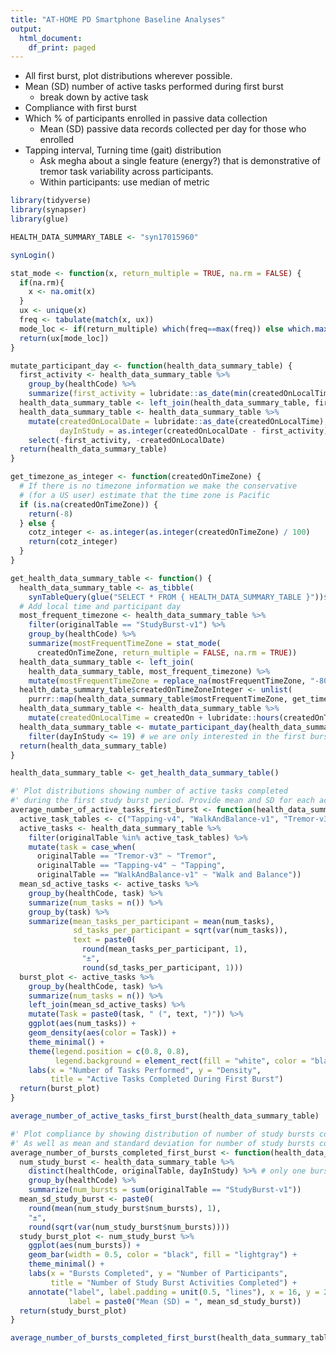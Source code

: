 ```yaml
---
title: "AT-HOME PD Smartphone Baseline Analyses"
output:
  html_document:
    df_print: paged
---
```


- All first burst, plot distributions wherever possible.
- Mean (SD) number of active tasks performed during first burst
  - break down by active task
- Compliance with first burst
- Which % of participants enrolled in passive data collection
  - Mean (SD) passive data records collected per day for those who enrolled
- Tapping interval, Turning time (gait) distribution
  - Ask megha about a single feature (energy?) that is demonstrative of tremor task variability across participants.
  - Within participants: use median of metric


```r
library(tidyverse)
library(synapser)
library(glue)

HEALTH_DATA_SUMMARY_TABLE <- "syn17015960"

synLogin()
```

```r
stat_mode <- function(x, return_multiple = TRUE, na.rm = FALSE) {
  if(na.rm){
    x <- na.omit(x)
  }
  ux <- unique(x)
  freq <- tabulate(match(x, ux))
  mode_loc <- if(return_multiple) which(freq==max(freq)) else which.max(freq)
  return(ux[mode_loc])
}

mutate_participant_day <- function(health_data_summary_table) {
  first_activity <- health_data_summary_table %>% 
    group_by(healthCode) %>%
    summarize(first_activity = lubridate::as_date(min(createdOnLocalTime, na.rm = T)))
  health_data_summary_table <- left_join(health_data_summary_table, first_activity)
  health_data_summary_table <- health_data_summary_table %>%
    mutate(createdOnLocalDate = lubridate::as_date(createdOnLocalTime),
           dayInStudy = as.integer(createdOnLocalDate - first_activity) + 1) %>% 
    select(-first_activity, -createdOnLocalDate)
  return(health_data_summary_table)
}

get_timezone_as_integer <- function(createdOnTimeZone) {
  # If there is no timezone information we make the conservative
  # (for a US user) estimate that the time zone is Pacific
  if (is.na(createdOnTimeZone)) {
    return(-8)
  } else {
    cotz_integer <- as.integer(as.integer(createdOnTimeZone) / 100)
    return(cotz_integer)
  }
}
```

```r
get_health_data_summary_table <- function() {
  health_data_summary_table <- as_tibble(
    synTableQuery(glue("SELECT * FROM { HEALTH_DATA_SUMMARY_TABLE }"))$asDataFrame())
  # Add local time and participant day 
  most_frequent_timezone <- health_data_summary_table %>% 
    filter(originalTable == "StudyBurst-v1") %>% 
    group_by(healthCode) %>%
    summarize(mostFrequentTimeZone = stat_mode(
      createdOnTimeZone, return_multiple = FALSE, na.rm = TRUE))
  health_data_summary_table <- left_join(
    health_data_summary_table, most_frequent_timezone) %>% 
    mutate(mostFrequentTimeZone = replace_na(mostFrequentTimeZone, "-800")) # assume PDT
  health_data_summary_table$createdOnTimeZoneInteger <- unlist(
    purrr::map(health_data_summary_table$mostFrequentTimeZone, get_timezone_as_integer))
  health_data_summary_table <- health_data_summary_table %>%  
    mutate(createdOnLocalTime = createdOn + lubridate::hours(createdOnTimeZoneInteger))
  health_data_summary_table <- mutate_participant_day(health_data_summary_table) %>% 
    filter(dayInStudy <= 19) # we are only interested in the first burst (two weeks + 5 days)
  return(health_data_summary_table)
}

health_data_summary_table <- get_health_data_summary_table()
```

```r
#' Plot distributions showing number of active tasks completed 
#' during the first study burst period. Provide mean and SD for each active task
average_number_of_active_tasks_first_burst <- function(health_data_summary_table) {
  active_task_tables <- c("Tapping-v4", "WalkAndBalance-v1", "Tremor-v3") 
  active_tasks <- health_data_summary_table %>% 
    filter(originalTable %in% active_task_tables) %>% 
    mutate(task = case_when(
      originalTable == "Tremor-v3" ~ "Tremor",
      originalTable == "Tapping-v4" ~ "Tapping",
      originalTable == "WalkAndBalance-v1" ~ "Walk and Balance"))
  mean_sd_active_tasks <- active_tasks %>% 
    group_by(healthCode, task) %>% 
    summarize(num_tasks = n()) %>% 
    group_by(task) %>% 
    summarize(mean_tasks_per_participant = mean(num_tasks),
              sd_tasks_per_participant = sqrt(var(num_tasks)),
              text = paste0(
                round(mean_tasks_per_participant, 1),
                "±",
                round(sd_tasks_per_participant, 1)))
  burst_plot <- active_tasks %>% 
    group_by(healthCode, task) %>% 
    summarize(num_tasks = n()) %>% 
    left_join(mean_sd_active_tasks) %>% 
    mutate(Task = paste0(task, " (", text, ")")) %>% 
    ggplot(aes(num_tasks)) +
    geom_density(aes(color = Task)) +
    theme_minimal() +
    theme(legend.position = c(0.8, 0.8),
          legend.background = element_rect(fill = "white", color = "black")) +
    labs(x = "Number of Tasks Performed", y = "Density",
         title = "Active Tasks Completed During First Burst")
  return(burst_plot)
}

average_number_of_active_tasks_first_burst(health_data_summary_table)
```

```r
#' Plot compliance by showing distribution of number of study bursts completed
#' As well as mean and standard deviation for number of study bursts completed
average_number_of_bursts_completed_first_burst <- function(health_data_summary_table) {
  num_study_burst <- health_data_summary_table %>% 
    distinct(healthCode, originalTable, dayInStudy) %>% # only one burst a day should be possible
    group_by(healthCode) %>% 
    summarize(num_bursts = sum(originalTable == "StudyBurst-v1"))
  mean_sd_study_burst <- paste0(
    round(mean(num_study_burst$num_bursts), 1),
    "±",
    round(sqrt(var(num_study_burst$num_bursts))))
  study_burst_plot <- num_study_burst %>% 
    ggplot(aes(num_bursts)) +
    geom_bar(width = 0.5, color = "black", fill = "lightgray") +
    theme_minimal() +
    labs(x = "Bursts Completed", y = "Number of Participants",
         title = "Number of Study Burst Activities Completed") +
    annotate("label", label.padding = unit(0.5, "lines"), x = 16, y = 24,
             label = paste0("Mean (SD) = ", mean_sd_study_burst))
  return(study_burst_plot)
}

average_number_of_bursts_completed_first_burst(health_data_summary_table)
```

